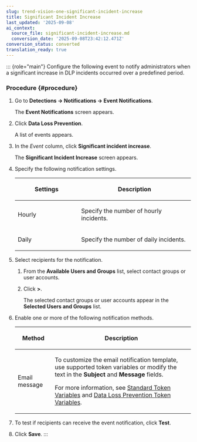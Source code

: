 ```yaml
---
slug: trend-vision-one-significant-incident-increase
title: Significant Incident Increase
last_updated: '2025-09-08'
ai_context:
  source_file: significant-incident-increase.md
  conversion_date: '2025-09-08T23:42:12.471Z'
conversion_status: converted
translation_ready: true
---
```


::: {role="main"}
Configure the following event to notify administrators when a significant increase in DLP incidents occurred over a predefined period.

### Procedure {#procedure}

1.  Go to **Detections → Notifications → Event Notifications**.

    The **Event Notifications** screen appears.

2.  Click **Data Loss Prevention**.

    A list of events appears.

3.  In the *Event* column, click **Significant incident increase**.

    The **Significant Incident Increase** screen appears.

4.  Specify the following notification settings.

    <table>
    <colgroup>
    <col style="width: 36%" />
    <col style="width: 64%" />
    </colgroup>
    <thead>
    <tr>
    <th><p>Settings</p></th>
    <th><p>Description</p></th>
    </tr>
    </thead>
    <tbody>
    <tr>
    <td><p>Hourly</p></td>
    <td><p>Specify the number of hourly incidents.</p></td>
    </tr>
    <tr>
    <td><p>Daily</p></td>
    <td><p>Specify the number of daily incidents.</p></td>
    </tr>
    </tbody>
    </table>

5.  Select recipients for the notification.

    1.  From the **Available Users and Groups** list, select contact groups or user accounts.

    2.  Click **\>**.

        The selected contact groups or user accounts appear in the **Selected Users and Groups** list.

6.  Enable one or more of the following notification methods.

    <table>
    <colgroup>
    <col style="width: 21%" />
    <col style="width: 79%" />
    </colgroup>
    <thead>
    <tr>
    <th><p>Method</p></th>
    <th><p>Description</p></th>
    </tr>
    </thead>
    <tbody>
    <tr>
    <td><p>Email message</p></td>
    <td><p>To customize the email notification template, use supported token variables or modify the text in the <strong>Subject</strong> and <strong>Message</strong> fields.</p>
    <p>For more information, see <a href="trend-vision-one-standard-token-variables">Standard Token Variables</a> and <a href="trend-vision-one-dlp-token-variables">Data Loss Prevention Token Variables</a>.</p></td>
    </tr>
    </tbody>
    </table>

7.  To test if recipients can receive the event notification, click **Test**.

8.  Click **Save**.
:::
